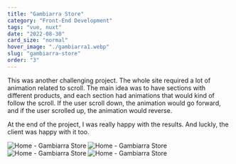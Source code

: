 ```yaml
---
title: "Gambiarra Store"
category: "Front-End Development"
tags: "vue, nuxt"
date: "2022-08-30"
card_size: "normal"
hover_image: "./gambiarra1.webp"
slug: "gambiarra-store"
order: "3"
---
```


This was another challenging project. The whole site required a lot of animation related to scroll. The main idea was to have sections with different products, and each section had animations that would kind of follow the scroll. If the user scroll down, the animation would go forward, and if the user scrolled up, the animation would reverse.

At the end of the project, I was really happy with the results. And luckly, the client was happy with it too. 

![Home - Gambiarra Store](./gambiarra1.webp)
![Home - Gambiarra Store](./gambiarra2.webp)
![Home - Gambiarra Store](./gambiarra3.webp)
![Home - Gambiarra Store](./gambiarra4.webp)